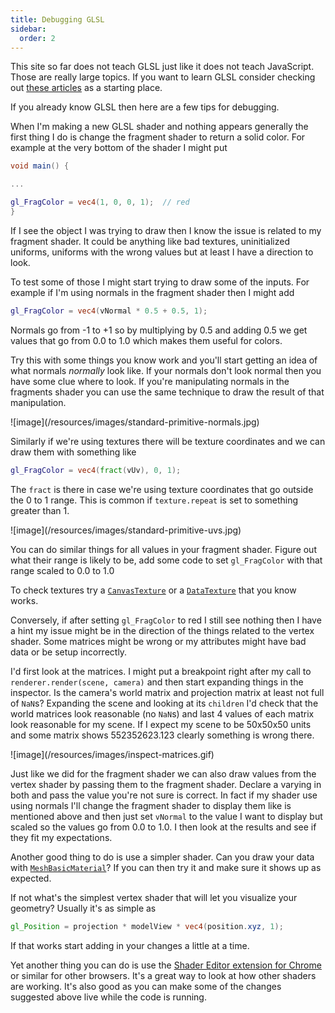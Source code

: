 ```yaml
---
title: Debugging GLSL
sidebar:
  order: 2
---
```


This site so far does not teach GLSL just like it does not teach JavaScript.
Those are really large topics. If you want to learn GLSL consider checking out
[these articles](https://webglfundamentals.org) as a starting place.

If you already know GLSL then here are a few tips for debugging.

When I'm making a new GLSL shader and nothing appears generally
the first thing I do is change the fragment shader to return a solid
color. For example at the very bottom of the shader I might put

```glsl
void main() {

...

gl_FragColor = vec4(1, 0, 0, 1);  // red
}
```

If I see the object I was trying to draw then I know the issue is
related to my fragment shader. It could be anything like bad textures,
uninitialized uniforms, uniforms with the wrong values but at least
I have a direction to look.

To test some of those I might start trying to draw some of the inputs.
For example if I'm using normals in the fragment shader then I might
add

```glsl
gl_FragColor = vec4(vNormal * 0.5 + 0.5, 1);
```

Normals go from -1 to +1 so by multiplying by 0.5 and adding 0.5 we get
values that go from 0.0 to 1.0 which makes them useful for colors.

Try this with some things you know work and you'll start getting an idea
of what normals _normally_ look like. If your normals don't look normal
then you have some clue where to look. If you're manipulating normals
in the fragments shader you can use the same technique to draw the
result of that manipulation.

<div class="threejs_center">
  ![image](/resources/images/standard-primitive-normals.jpg)
</div>

Similarly if we're using textures there will be texture coordinates and we
can draw them with something like

```glsl
gl_FragColor = vec4(fract(vUv), 0, 1);
```

The `fract` is there in case we're using texture coordinates that go outside
the 0 to 1 range. This is common if `texture.repeat` is set to something greater
than 1.

<div class="threejs_center">
  ![image](/resources/images/standard-primitive-uvs.jpg)
</div>

You can do similar things for all values in your fragment shader. Figure out
what their range is likely to be, add some code to set `gl_FragColor` with
that range scaled to 0.0 to 1.0

To check textures try a [`CanvasTexture`](/api/en/textures/CanvasTexture) or a [`DataTexture`](/api/en/textures/DataTexture) that you
know works.

Conversely, if after setting `gl_FragColor` to red I still see nothing
then I have a hint my issue might be in the direction of the things
related to the vertex shader. Some matrices might be wrong or my
attributes might have bad data or be setup incorrectly.

I'd first look at the matrices. I might put a breakpoint right after
my call to `renderer.render(scene, camera)` and then start expanding
things in the inspector. Is the camera's world matrix and projection
matrix at least not full of `NaN`s? Expanding the scene and looking
at its `children` I'd check that the world matrices look reasonable (no `NaN`s)
and last 4 values of each matrix look reasonable for my scene. If I
expect my scene to be 50x50x50 units and some matrix shows 552352623.123
clearly something is wrong there.

<div class="threejs_center">
  ![image](/resources/images/inspect-matrices.gif)
</div>

Just like we did for the fragment shader we can also draw values from the
vertex shader by passing them to the fragment shader. Declare a varying
in both and pass the value you're not sure is correct. In fact if my
shader use using normals I'll change the fragment shader to display them
like is mentioned above and then just set `vNormal` to the value I want
to display but scaled so the values go from 0.0 to 1.0. I then look at the
results and see if they fit my expectations.

Another good thing to do is use a simpler shader. Can you draw your data
with [`MeshBasicMaterial`](/api/en/materials/MeshBasicMaterial)? If you can then try it and make sure it shows
up as expected.

If not what's the simplest vertex shader that will let you visualize your
geometry? Usually it's as simple as

```glsl
gl_Position = projection * modelView * vec4(position.xyz, 1);
```

If that works start adding in your changes a little at a time.

Yet another thing you can do is use the
[Shader Editor extension for Chrome](https://chrome.google.com/webstore/detail/shader-editor/ggeaidddejpbakgafapihjbgdlbbbpob?hl=en)
or similar for other browsers. It's a great way to look at how other shaders
are working. It's also good as you can make some of the changes suggested above
live while the code is running.
